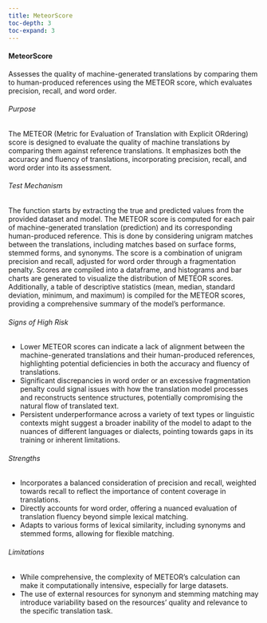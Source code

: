 ```yaml
---
title: MeteorScore
toc-depth: 3
toc-expand: 3
---
```







 
#### MeteorScore

Assesses the quality of machine-generated translations by comparing them to human-produced references using the
METEOR score, which evaluates precision, recall, and word order.

###### Purpose

The METEOR (Metric for Evaluation of Translation with Explicit ORdering) score is designed to evaluate the quality
of machine translations by comparing them against reference translations. It emphasizes both the accuracy and
fluency of translations, incorporating precision, recall, and word order into its assessment.

###### Test Mechanism

The function starts by extracting the true and predicted values from the provided dataset and model. The METEOR
score is computed for each pair of machine-generated translation (prediction) and its corresponding human-produced
reference. This is done by considering unigram matches between the translations, including matches based on surface
forms, stemmed forms, and synonyms. The score is a combination of unigram precision and recall, adjusted for word
order through a fragmentation penalty. Scores are compiled into a dataframe, and histograms and bar charts are
generated to visualize the distribution of METEOR scores. Additionally, a table of descriptive statistics (mean,
median, standard deviation, minimum, and maximum) is compiled for the METEOR scores, providing a comprehensive
summary of the model's performance.

###### Signs of High Risk

- Lower METEOR scores can indicate a lack of alignment between the machine-generated translations and their
human-produced references, highlighting potential deficiencies in both the accuracy and fluency of translations.
- Significant discrepancies in word order or an excessive fragmentation penalty could signal issues with how the
translation model processes and reconstructs sentence structures, potentially compromising the natural flow of
translated text.
- Persistent underperformance across a variety of text types or linguistic contexts might suggest a broader
inability of the model to adapt to the nuances of different languages or dialects, pointing towards gaps in its
training or inherent limitations.

###### Strengths

- Incorporates a balanced consideration of precision and recall, weighted towards recall to reflect the importance
of content coverage in translations.
- Directly accounts for word order, offering a nuanced evaluation of translation fluency beyond simple lexical
matching.
- Adapts to various forms of lexical similarity, including synonyms and stemmed forms, allowing for flexible
matching.

###### Limitations

- While comprehensive, the complexity of METEOR's calculation can make it computationally intensive, especially for
large datasets.
- The use of external resources for synonym and stemming matching may introduce variability based on the resources'
quality and relevance to the specific translation task.




 